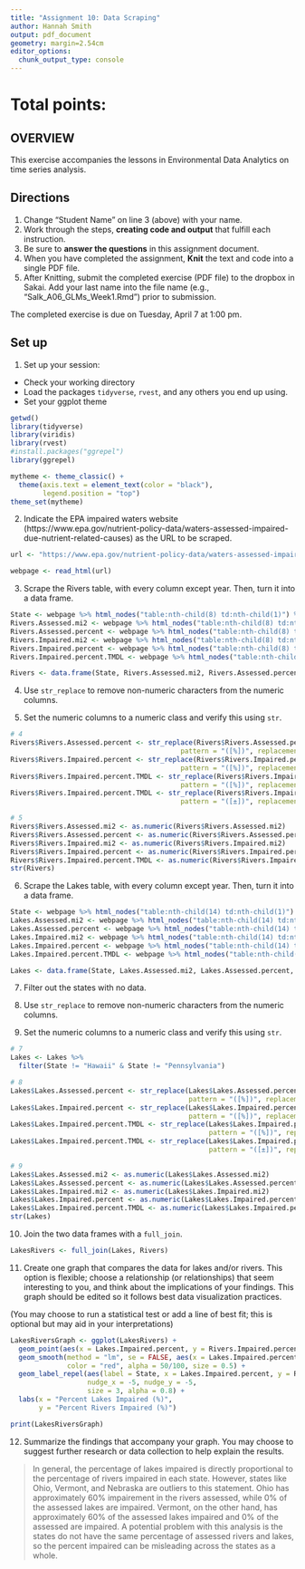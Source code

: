 ```yaml
---
title: "Assignment 10: Data Scraping"
author: Hannah Smith
output: pdf_document
geometry: margin=2.54cm
editor_options: 
  chunk_output_type: console
---
```


# Total points:

## OVERVIEW

This exercise accompanies the lessons in Environmental Data Analytics on time series analysis. 

## Directions
1. Change "Student Name" on line 3 (above) with your name.
3. Work through the steps, **creating code and output** that fulfill each instruction.
4. Be sure to **answer the questions** in this assignment document.
6. When you have completed the assignment, **Knit** the text and code into a single PDF file.
8. After Knitting, submit the completed exercise (PDF file) to the dropbox in Sakai. Add your last name into the file name (e.g., "Salk_A06_GLMs_Week1.Rmd") prior to submission.

The completed exercise is due on Tuesday, April 7 at 1:00 pm.

## Set up 
1. Set up your session:

* Check your working directory
* Load the packages `tidyverse`, `rvest`, and any others you end up using.
* Set your ggplot theme

```r
getwd()
library(tidyverse)
library(viridis)
library(rvest)
#install.packages("ggrepel")
library(ggrepel)

mytheme <- theme_classic() +
  theme(axis.text = element_text(color = "black"), 
        legend.position = "top")
theme_set(mytheme)

```

2. Indicate the EPA impaired waters website (https://www.epa.gov/nutrient-policy-data/waters-assessed-impaired-due-nutrient-related-causes) as the URL to be scraped. 

```r
url <- "https://www.epa.gov/nutrient-policy-data/waters-assessed-impaired-due-nutrient-related-causes"

webpage <- read_html(url)

```

3. Scrape the Rivers table, with every column except year. Then, turn it into a data frame.

```r

State <- webpage %>% html_nodes("table:nth-child(8) td:nth-child(1)") %>% html_text()
Rivers.Assessed.mi2 <- webpage %>% html_nodes("table:nth-child(8) td:nth-child(2)") %>% html_text()
Rivers.Assessed.percent <- webpage %>% html_nodes("table:nth-child(8) td:nth-child(3)") %>% html_text()
Rivers.Impaired.mi2 <- webpage %>% html_nodes("table:nth-child(8) td:nth-child(4)") %>% html_text()
Rivers.Impaired.percent <- webpage %>% html_nodes("table:nth-child(8) td:nth-child(5)") %>% html_text()
Rivers.Impaired.percent.TMDL <- webpage %>% html_nodes("table:nth-child(8) td:nth-child(6)") %>% html_text()

Rivers <- data.frame(State, Rivers.Assessed.mi2, Rivers.Assessed.percent, Rivers.Impaired.mi2, Rivers.Impaired.percent, Rivers.Impaired.percent.TMDL)
```

4. Use `str_replace` to remove non-numeric characters from the numeric columns. 

5. Set the numeric columns to a numeric class and verify this using `str`.

```r
# 4
Rivers$Rivers.Assessed.percent <- str_replace(Rivers$Rivers.Assessed.percent,
                                          pattern = "([%])", replacement = "")
Rivers$Rivers.Impaired.percent <- str_replace(Rivers$Rivers.Impaired.percent,
                                          pattern = "([%])", replacement = "")
Rivers$Rivers.Impaired.percent.TMDL <- str_replace(Rivers$Rivers.Impaired.percent.TMDL,
                                          pattern = "([%])", replacement = "")
Rivers$Rivers.Impaired.percent.TMDL <- str_replace(Rivers$Rivers.Impaired.percent.TMDL,
                                          pattern = "([±])", replacement = "")

# 5
Rivers$Rivers.Assessed.mi2 <- as.numeric(Rivers$Rivers.Assessed.mi2)
Rivers$Rivers.Assessed.percent <- as.numeric(Rivers$Rivers.Assessed.percent)
Rivers$Rivers.Impaired.mi2 <- as.numeric(Rivers$Rivers.Impaired.mi2)
Rivers$Rivers.Impaired.percent <- as.numeric(Rivers$Rivers.Impaired.percent)
Rivers$Rivers.Impaired.percent.TMDL <- as.numeric(Rivers$Rivers.Impaired.percent.TMDL)
str(Rivers)
```

6. Scrape the Lakes table, with every column except year. Then, turn it into a data frame.

```r
State <- webpage %>% html_nodes("table:nth-child(14) td:nth-child(1)") %>% html_text()
Lakes.Assessed.mi2 <- webpage %>% html_nodes("table:nth-child(14) td:nth-child(2)") %>% html_text()
Lakes.Assessed.percent <- webpage %>% html_nodes("table:nth-child(14) td:nth-child(3)") %>% html_text()
Lakes.Impaired.mi2 <- webpage %>% html_nodes("table:nth-child(14) td:nth-child(4)") %>% html_text()
Lakes.Impaired.percent <- webpage %>% html_nodes("table:nth-child(14) td:nth-child(5)") %>% html_text()
Lakes.Impaired.percent.TMDL <- webpage %>% html_nodes("table:nth-child(14) td:nth-child(6)") %>% html_text()

Lakes <- data.frame(State, Lakes.Assessed.mi2, Lakes.Assessed.percent, Lakes.Impaired.mi2, Lakes.Impaired.percent, Lakes.Impaired.percent.TMDL)
```

7. Filter out the states with no data. 

8. Use `str_replace` to remove non-numeric characters from the numeric columns. 

9. Set the numeric columns to a numeric class and verify this using `str`.
```r
# 7
Lakes <- Lakes %>%
  filter(State != "Hawaii" & State != "Pennsylvania")

# 8
Lakes$Lakes.Assessed.percent <- str_replace(Lakes$Lakes.Assessed.percent,
                                            pattern = "([%])", replacement = "")
Lakes$Lakes.Impaired.percent <- str_replace(Lakes$Lakes.Impaired.percent,
                                            pattern = "([%])", replacement = "")
Lakes$Lakes.Impaired.percent.TMDL <- str_replace(Lakes$Lakes.Impaired.percent.TMDL,
                                                 pattern = "([%])", replacement = "")
Lakes$Lakes.Impaired.percent.TMDL <- str_replace(Lakes$Lakes.Impaired.percent.TMDL,
                                                 pattern = "([±])", replacement = "")

# 9
Lakes$Lakes.Assessed.mi2 <- as.numeric(Lakes$Lakes.Assessed.mi2)
Lakes$Lakes.Assessed.percent <- as.numeric(Lakes$Lakes.Assessed.percent)
Lakes$Lakes.Impaired.mi2 <- as.numeric(Lakes$Lakes.Impaired.mi2)
Lakes$Lakes.Impaired.percent <- as.numeric(Lakes$Lakes.Impaired.percent)
Lakes$Lakes.Impaired.percent.TMDL <- as.numeric(Lakes$Lakes.Impaired.percent.TMDL)
str(Lakes)
```

10. Join the two data frames with a `full_join`.

```r
LakesRivers <- full_join(Lakes, Rivers)
```

11. Create one graph that compares the data for lakes and/or rivers. This option is flexible; choose a relationship (or relationships) that seem interesting to you, and think about the implications of your findings. This graph should be edited so it follows best data visualization practices. 

(You may choose to run a statistical test or add a line of best fit; this is optional but may aid in your interpretations)
```r
LakesRiversGraph <- ggplot(LakesRivers) +
  geom_point(aes(x = Lakes.Impaired.percent, y = Rivers.Impaired.percent)) +
  geom_smooth(method = "lm", se = FALSE, aes(x = Lakes.Impaired.percent, y = Rivers.Impaired.percent), 
              color = "red", alpha = 50/100, size = 0.5) +
  geom_label_repel(aes(label = State, x = Lakes.Impaired.percent, y = Rivers.Impaired.percent), 
                   nudge_x = -5, nudge_y = -5, 
                   size = 3, alpha = 0.8) +  
  labs(x = "Percent Lakes Impaired (%)",
       y = "Percent Rivers Impaired (%)")  

print(LakesRiversGraph)
```

12. Summarize the findings that accompany your graph. You may choose to suggest further research or data collection to help explain the results.

> In general, the percentage of lakes impaired is directly proportional to the percentage of rivers impaired in each state. However, states like Ohio, Vermont, and Nebraska are outliers to this statement. Ohio has approximately 60% impairement in the rivers assessed, while 0% of the assessed lakes are impaired. Vermont, on the other hand, has approximately 60% of the assessed lakes impaired and 0% of the assessed are impaired. A potential problem with this analysis is the states do not have the same percentage of assessed rivers and lakes, so the percent impaired can be misleading across the states as a whole.
